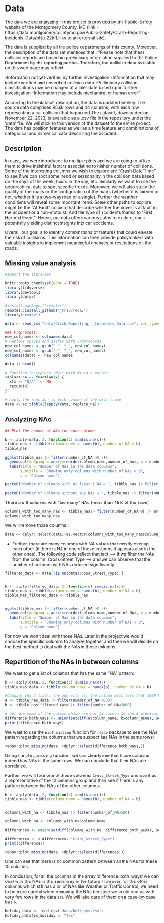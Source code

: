# Data

The data we are analyzing in this project is provided by the Public-Safety website of the Montgomery County, MD (link = https://data.montgomerycountymd.gov/Public-Safety/Crash-Reporting-Incidents-Data/bhju-22kfLinks to an external site). 

The data is supplied by all the police departments of this county. Moreover, the description of the data set mentions that :
"Please note that these collision reports are based on preliminary information supplied to the Police Department by the reporting parties. Therefore, the collision data available on this web page may reflect:

-Information not yet verified by further investigation
-Information that may include verified and unverified collision data
-Preliminary collision classifications may be changed at a later date based upon further investigation
-Information may include mechanical or human error"

According to the dataset description, the data is updated weekly. The source data comprises 95.6k rows and 44 columns, with each row representing a car collision that happened.The dataset, downloaded on November 22, 2023, is available as a .csv file in the repository under the 'data' file. We will stick to this version of the dataset fo the entire project. 
The data has position features as well as a time feature and combinations of categorical and numerical data describing the accident.

  
## Description

In class, we were introduced to multiple plots and we are going to utilize them to drive insightful factors associating to higher number of collisions.
Some of the interesting columns we wish to explore are "Crash Date/Time" to see if we can spot some trend or seasonality in the collision data based on the days of the week, hours in the day, etc. Similarly we want to use the geographical data to spot specific trends. 
Moreover, we will also study the quality of the roads or the configuration of the roads (whether it is curved or not, whether it is a two-way road or a single). Further the weather conditions will reveal some important trend.
Some other paths to explore might be the "At Fault" column that describe whether the driver is at fault in the accident or a non-motorist. And the type of accidents thanks to "First Harmful Event". 
Hence, our data offers various paths to explore, each potentially yielding distinct insights into car accidents.

Overall, our goal is to identify combinations of features that could elevate the risk of collisions. This information can then provide policymakers with valuable insights to implement meaningful changes or restrictions on the roads.


## Missing value analysis


```r
#Import the libraries

knitr::opts_chunk$set(echo = TRUE)
library(tidyverse)
library(devtools)
library(dplyr)

#install.packages("remotes")
remotes::install_github("jtr13/redav")
library("redav")

```



```r
data <- read_csv("data/Crash_Reporting_-_Incidents_Data.csv", col_types = cols('Local Case Number' = col_character())) # the 2nd column contains string and not number that's why we specify it.

### Preprocess:
new_col_names <- colnames(data)
# Replace spaces and dashes with underscores
new_col_names <- gsub(" ", "_", new_col_names)
new_col_names <- gsub("-", "_", new_col_names)
colnames(data) <- new_col_names

data |> head()
```

```r
# Function to replace "N/A" with NA in a vector
replace_na <- function(x) {
  x[x == "N/A"] <- NA
  return(x)
}

# Apply the function to each column of the data frame
data <- as_tibble(lapply(data, replace_na))
```


## Analyzing NAs


```r
## PLot the number of NAs for each column

b <- apply(data, 2, function(c) sum(is.na(c)))
tibble_nas <- tibble(column_name = names(b), number_of_NA = b)
tibble_nas

ggplot(tibble_nas |> filter(number_of_NA >0 ))+
  geom_col(mapping = aes(y=reorder(column_name,number_of_NA), x = number_of_NA)) +
  labs(title = "Number of Nas in the data columns",
       subtitle = "Showing only columns with number of NAs > 0",
       y = 'Column name')


```



```r

paste0("Number of columns with at least 1 NA = ", tibble_nas |> filter(number_of_NA > 0) |> nrow())

paste0("Number of columns without any NAs = ", tibble_nas |> filter(number_of_NA == 0) |> nrow())

```

There are 9 columns with "too many" NAs (more than 45% of the rows)
```r
columns_with_too_many_nas <- tibble_nas|> filter(number_of_NA>0) |> arrange(number_of_NA) |> filter(number_of_NA > 45000)
columns_with_too_many_nas
```
We will remove those columns :

```r
data <- dplyr::select(data,-as.vector(columns_with_too_many_nas$column_name))
```


+ Further, there are many columns with NA values that mostly overlap each other (if there is NA in one of those columns it appears also in the other ones), The following code reflect that fact --> if we filter the NAs from the column: Cross-Street Type --> and we can observe that the number of columns with NAs reduced significantly.


```r
filtered_data <- data[!is.na(data$Cross_Street_Type),]


b <- apply(filtered_data, 2, function(c) sum(is.na(c)))
tibble_nas <- tibble(column_name = names(b), number_of_NA = b)
tibble_nas_filtered_data <- tibble_nas


ggplot(tibble_nas |> filter(number_of_NA >0 ))+
  geom_col(mapping = aes(y=reorder(column_name,number_of_NA), x = number_of_NA)) +
  labs(title = "Number of Nas in the data columns",
       subtitle = "Showing only columns with number of NAs > 0",
       y = 'Column name')
```

For now we won't deal with those NAs. Later in the project we would choose the specific columns to analyze together and then we will decide on the best method to deal with the NAs in those columns.

## Repartition of the NAs in between columns

We want to get a list of columns that has the same "NA" pattern:

```r
b <- apply(data, 2, function(c) sum(is.na(c)))
tibble_nas_data <- tibble(column_name = names(b), number_of_NA = b)

#Compare the 2 lists, the one with all the column with less that 1000 NAs and the lists with the same conditions but after removing all the NAs row in the column "Cross-Street Type"
a <- tibble_nas_data |> filter(number_of_NA<1000)
b <- tibble_nas_filtered_data |> filter(number_of_NA<1000)

# Get the name of the column which are not in common in the 2 previous list
difference_both_ways <- union(setdiff(a$column_name, b$column_name), setdiff(b$column_name, a$column_name))
print(difference_both_ways)
```

We want to use the `plot_missing` function for `redav` package to see the NAs pattern regarding the columns that we suspect has NAs in the same rows:

```r
redav::plot_missing(data |>dplyr::select(difference_both_ways,))
```

Using the `plot_missing` function, we can clearly see that those columns indeed has NAs in the same rows. We can conclude that their NAs are correlated.

Further, we will take one of those columns: `Cross_Street_Type` and use it as a representative of the 12 columns group and then see if there is any pattern between the NAs of the other columns:

```r
b <- apply(data, 2, function(c) sum(is.na(c)))
tibble_nas <- tibble(column_name = names(b), number_of_NA = b)


columns_with_na <- tibble_nas |> filter(number_of_NA>500) 

columns_with_na <- columns_with_na$column_name

differences <- union(setdiff(columns_with_na, difference_both_ways), setdiff(difference_both_ways, columns_with_na))

differences <- c(differences, "Cross_Street_Type")
print(differences)

redav::plot_missing(data |>dplyr::select(differences,))


```

One can see that there is no common pattern between all the NAs for these 10 columns.

In conclusion, for all the columns in the array 'difference_both_ways' we can deal with the NAs in the same way in the future. However, for the other columns which still has a lot of NAs like Weather or Traffic Control, we need to be more careful when removing the NAs because we could end up with very few rows in the data set. We will take care of them on a case-by-case basis.



```r
holiday_data <- read_csv("data/holidays.csv")
holiday_data$is_holiday <- "Yes"

```


